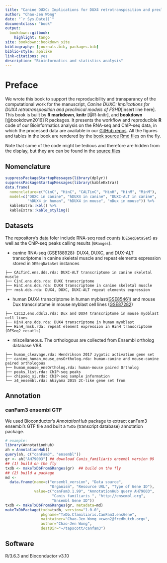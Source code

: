 ```yaml
---
title: "Canine DUXC: Implications for DUX4 retrotransposition and preclinical models of FSHD"
author: "Chao-Jen Wong"
date: "`r Sys.Date()`"
documentclass: "book"
output:
  bookdown::gitbook:
    highlight: tango
site: bookdown::bookdown_site
bibliography: [journals.bib, packages.bib]
biblio-style: apalike
link-citations: yes
description: "Bioinformatics and statistics analysis"
---
```


# Preface {-}

We wrote this book to support the reproducibility and transparancy of the computational work for the manuscript, _Canine DUXC: Implications for DUX4 retrotransposition and preclinical models of FSHD_[insert line here]. This book is built by **R markdown**, **knitr** [@R-knitr], and **bookdown** [@bookdown2016] R packages. It presents the workflow and reproducible **R** code of our Bioinformatics analysis on the RNA-seq and ChIP-seq data, in which the processed data are available in our [GitHub repos](https://github.com/FredHutch/canFam3.DuxFamily). All the figures and tables in the book are rendered by the [book source Rmd files](https://github.com/FredHutch/canFam3.DuxFamily/tree/master/gitbook) on the fly. 

Note that some of the code might be tedious and therefore are hidden from the display, but they are can be found in the [source files](https://github.com/FredHutch/canFam3.DuxFamily/tree/master/gitbook)

## Nomenclature
```r
suppressPackageStartupMessages(library(dplyr))
suppressPackageStartupMessages(library(kableExtra))
data.frame(
  nomenclature=c("CinC", "HinC", "CALTinC", "HinH", "HinM", "MinM"),
  model=c("DUXC in canine", "hDUX4 in canine", "DUXC-ALT in canine", 
          "hDUX4 in human", "hDUX4 in mouse", "mDux in mouse")) %>% 
  kableExtra::kbl() %>%
  kableExtra::kable_styling()
```

## Datasets

The repository's [data](https://github.com/FredHutch/canFam3.DuxFamily/tree/master/data) foler include RNA-seq read counts (`DESeqDataSet`) as well as the ChIP-seq peaks calling results (`GRanges`). 

- canine RNA-seq (GSE188928): DUX4, DUXC, and DUX-ALT transcriptome in canine skeletal muscle and repeat elements expression stored in `DESeqDataSet` instances
```
├── CALTinC.ens.dds.rda: DUXC-ALT transcriptome in canine skeletal muscle
├── CinC.ens.dds.rda: DUXC transcriptome
├── HinC.ens.dds.rda: DUX4 transcriptome in canine skeletal muscle
├── rmsk.dds.rda: DUX4, DUXC, DUXC-ALT repeat elements expression
```

- human DUX4 transcriptome in human myblast([GSE85461](https://www.ncbi.nlm.nih.gov/geo/query/acc.cgi?acc=GSE85461)) and mouse Dux transcriptome in mouse myblast cell lines ([GSE87282](https://www.ncbi.nlm.nih.gov/geo/query/acc.cgi?acc=GSE87282))     
```
├── C2C12.ens.ddsl2.rda: Dux and DUX4 transcriptome in mouse myoblast cell lines
├── HinH.ens.dds.rda: DUX4 transcriptome in human myoblast
├── HinH_rmsk.rda: repeat element expression in HinH transcriptome (DESeq2 resutls)
```

- miscellaneous. The orthologous are collected from Ensembl ortholog database V88.   
```
├── human_cleavage.rda: Hendrikson 2017 zygotic activation gene set
├── canine_human_mouse_ensOrtholog.rda: human-canine and mouse-canine paired orthologous
├── human_mouse_ensOrtholog.rda: human-mouse paired Ortholog
├── peaks_list.rda: ChIP-seq peaks 
├── chipseq_si.rda: ChIP-seq sample information
└── z4_ensembl.rda: Akiyama 2015 2C-like gene set from 
```

## Annotation

### canFam3 ensembl GTF
We used Bioconductor's _AnnotationHub_ package to extract canFam3 ensembl's GTF file and built a `TxDb` (transcript database) annotation package. 
```r
# example:
library(AnnotationHub)
ah = AnnotationHub()
query(ah, c("canFam3", "ensembl"))
gr <- ah["AH79003"] ## download Canis_familiaris ensembl version 99
## (1) build on the fly
txdb <- makeTxDbFromGRanges(gr)  ## build on the fly
## (2) build a package
md <- 
  data.frame(name=c("ensembl_version", "Data source", 
                    "Organism", "Resource URL", "Type of Gene ID"),
             value=c("canFam3.1.99", "AnnotationHub query AH79003", 
                     "Canis familiaris ", "http://ensembl.org", 
                     "Ensembl Gene ID"))
txdb <- makeTxDbFromGRanges(gr, metadata=md)
makeTxDbPackage(txdb=txdb, version="1.0.0",
                pkgname="TxDb.Cfamiliaris.CanFam3.ensGene",
                maintainer="Chao-Jen Wong <cwon2@fredhutch.org>",
                author="Chao-Jen Wong",
                destDir="~/tapscott/canfam3")
```

## Software
R/3.6.3 and Bioconductor v3.10